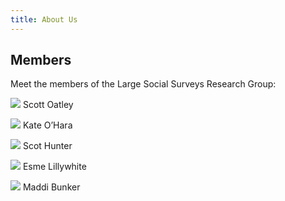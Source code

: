 ---
title: About Us
---

## Members


Meet the members of the Large Social Surveys Research Group:


::: {layout-ncol=2}

![](scott.jpg) Scott Oatley

![](kate.jpg) Kate O'Hara

![](scot.jpg) Scot Hunter

![](esme.jpg) Esme Lillywhite

![](maddi.jpg) Maddi Bunker


:::